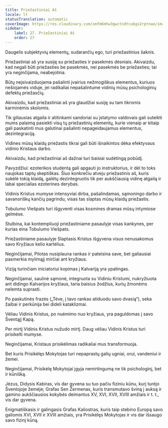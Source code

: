 ```yaml
---
title: Priežastiniai Aš
locale: lt
statusTranslation: automatic
coverImage: https://res.cloudinary.com/xmfm6mhw3gwctndtcubgx2rptnae/image/upload/v1741354419/small_cover_la_gran_rebelion_28716e29d2.webp
sidebar:
    label: 27. Priežastiniai Aš
    order: 27
---
```

Daugelis subjektyvių elementų, sudarančių ego, turi priežastinius šaknis.

Priežastiniai aš yra susiję su priežasties ir pasekmės dėsniais. Akivaizdu, kad negali būti priežasties be pasekmės, nei pasekmės be priežasties; tai yra neginčijama, neabejotina.

Būtų neįsivaizduojama pašalinti įvairius nežmogiškus elementus, kuriuos nešiojamės viduje, jei radikaliai nepašalintume vidinių mūsų psichologinių defektų priežasčių.

Akivaizdu, kad priežastiniai aš yra glaudžiai susiję su tam tikromis karminėmis skolomis.

Tik giliausias atgaila ir atitinkami sandoriai su įstatymo valdovais gali suteikti mums palaimą pasiekti visų tų priežastinių elementų, kurie vienaip ar kitaip gali paskatinti mus galutinai pašalinti nepageidaujamus elementus, dezintegraciją.

Vidines mūsų klaidų priežastis tikrai gali būti išnaikintos dėka efektyvaus vidinio Kristaus darbo.

Akivaizdu, kad priežastiniai aš dažnai turi baisiai sudėtingą pobūdį.

Pavyzdžiui: ezoterikos studentą gali apgauti jo instruktorius, ir dėl to toks naujokas taptų skeptiškas. Šiuo konkrečiu atveju priežastinis aš, kuris sukėlė tokią klaidą, galėtų dezintegruotis tik per aukščiausią vidinę atgailą ir labai specialias ezoterines derybas.

Vidinis Kristus mumyse intensyviai dirba, pašalindamas, sąmoningo darbo ir savanoriškų kančių pagrindu, visas tas slaptas mūsų klaidų priežastis.

Tobulumo Viešpats turi išgyventi visas kosmines dramas mūsų intymiose gelmėse.

Stulbina, kai kontempliuoji priežastiniame pasaulyje visas kankynes, per kurias eina Tobulumo Viešpats.

Priežastiniame pasaulyje Slaptasis Kristus išgyvena visus nenusakomus savo Kryžiaus kelio kartėlius.

Neginčijamai, Pilotas nusiplauna rankas ir pateisina save, bet galiausiai pasmerkia mylimąjį mirčiai ant kryžiaus.

Viziją turinčiam iniciatoriui kopimas į Kalvariją yra ypatingas.

Neginčijamai, saulinė sąmonė, integruota su Vidiniu Kristumi, nukryžiuota ant didingo Kalvarijos kryžiaus, taria baisius žodžius, kurių žmonėms nelemta suprasti.

Po paskutinės frazės („Tėve, į tavo rankas atiduodu savo dvasią“), seka žaibai ir perkūnija bei dideli kataklizmai.

Vėliau Vidinis Kristus, po nuėmimo nuo kryžiaus, yra paguldomas į savo Šventąjį Kapą.

Per mirtį Vidinis Kristus nužudo mirtį. Daug vėliau Vidinis Kristus turi prisikelti mumyse.

Neginčijamai, Kristaus prisikėlimas radikaliai mus transformuoja.

Bet kuris Prisikėlęs Mokytojas turi nepaprastų galių ugniai, orui, vandeniui ir žemei.

Neginčijamai, Prisikėlę Mokytojai įgyja nemirtingumą ne tik psichologinį, bet ir kūnišką.

Jėzus, Didysis Kabiras, vis dar gyvena su tuo pačiu fiziniu kūnu, kurį turėjo Šventojoje žemėje; Grafas Sen Žermenas, kuris transmutavo šviną į auksą ir gamino aukščiausios kokybės deimantus XV, XVI, XVII, XVIII amžiais ir t. t., vis dar gyvena.

Enigmatiškasis ir galingasis Grafas Kaliostras, kuris taip stebino Europą savo galiomis XVI, XVII ir XVIII amžiais, yra Prisikėlęs Mokytojas ir vis dar išsaugo savo fizinį kūną.

